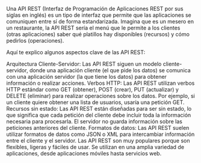 
Una API REST (Interfaz de Programación de Aplicaciones REST por sus siglas en inglés) es un tipo de interfaz que permite que las aplicaciones se comuniquen entre sí de forma estandarizada.  Imagina que es un mesero en un restaurante, la API REST sería el menú que le permite a los clientes (otras aplicaciones) saber qué platillos hay disponibles (recursos) y cómo pedirlos (operaciones).

Aquí te explico algunos aspectos clave de las API REST:

Arquitectura Cliente-Servidor: Las API REST siguen un modelo cliente-servidor, donde una aplicación cliente (el que pide los datos) se comunica con una aplicación servidor (la que tiene los datos) para obtener información o realizar acciones.
Verbos HTTP: Las API REST utilizan verbos HTTP estándar como GET (obtener), POST (crear), PUT (actualizar) y DELETE (eliminar) para realizar operaciones sobre los datos. Por ejemplo, si un cliente quiere obtener una lista de usuarios, usaría una petición GET.
Recursos sin estado: Las API REST están diseñadas para ser sin estado, lo que significa que cada petición del cliente debe incluir toda la información necesaria para procesarla. El servidor no guarda información sobre las peticiones anteriores del cliente.
Formatos de datos: Las API REST suelen utilizar formatos de datos como JSON o XML para intercambiar información entre el cliente y el servidor.
Las API REST son muy populares porque son flexibles, ligeras y fáciles de usar. Se utilizan en una amplia variedad de aplicaciones, desde aplicaciones móviles hasta servicios web.